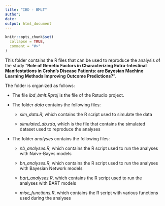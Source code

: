 ```yaml
---
title: "IBD - BMLT"
author: 
date: 
output: html_document
---
```



```r
knitr::opts_chunk$set(
  collapse = TRUE,
  comment = "#>"
)
```

This folder contains the R files that can be used to reproduce the
analysis of the study "__Role of Genetic Factors in Characterizing
Extra-Intestinal Manifestations in Crohn’s Disease Patients: are 
Bayesian Machine Learning Methods Improving Outcome Predictions?__".

The folder is organized as follows:

- The file _ibd_bmlt.Rproj_ is the file of the Rstudio project.

- The folder _data_ contains the following files:

    * _sim_data.R_, which contains the R script used to simulate the
      data
      
    * _simulated_db.rda_, which is the file that contains the simulated
      dataset used to reproduce the analyses
      
- The folder _analyses_ contains the following files:

    * _nb_analyses.R_, which contains the R script used to run the
      analyses with Naive-Bayes models
      
    * _bn_analyses.R_, which contains the R script used to run the
      analyses with Bayesian Network models
      
    * _bart_analyses.R_, which contains the R script used to run the
      analyses with BART models
      
    * _misc_functions.R_, which contains the R script with 
      various functions used during the analyses
  

